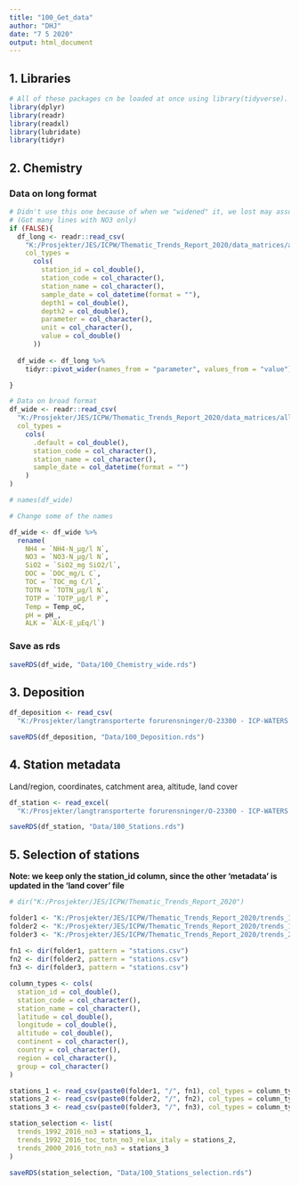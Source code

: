 ```yaml
---
title: "100_Get_data"
author: "DHJ"
date: "7 5 2020"
output: html_document
---
```




## 1. Libraries  
```r

# All of these packages cn be loaded at once using library(tidyverse). (I just like to be specific.)
library(dplyr)
library(readr)
library(readxl)
library(lubridate)
library(tidyr)

```

## 2. Chemistry  

### Data on long format  
```r


# Didn't use this one because of when we "widened" it, we lost may associations between parameters
# (Got many lines with NO3 only)
if (FALSE){
  df_long <- readr::read_csv(
    "K:/Prosjekter/JES/ICPW/Thematic_Trends_Report_2020/data_matrices/all_icpw_samples_long.csv",
    col_types = 
      cols(
        station_id = col_double(),
        station_code = col_character(),
        station_name = col_character(),
        sample_date = col_datetime(format = ""),
        depth1 = col_double(),
        depth2 = col_double(),
        parameter = col_character(),
        unit = col_character(),
        value = col_double()
      ))
  
  df_wide <- df_long %>%
    tidyr::pivot_wider(names_from = "parameter", values_from = "value")

}

# Data on broad format
df_wide <- readr::read_csv(
  "K:/Prosjekter/JES/ICPW/Thematic_Trends_Report_2020/data_matrices/all_icpw_samples_wide.csv",
  col_types = 
    cols(
      .default = col_double(),
      station_code = col_character(),
      station_name = col_character(),
      sample_date = col_datetime(format = "")
    )
)

# names(df_wide)

# Change some of the names

df_wide <- df_wide %>%
  rename(
    NH4 = `NH4-N_µg/l N`,
    NO3 = `NO3-N_µg/l N`,
    SiO2 = `SiO2_mg SiO2/l`,
    DOC = `DOC_mg/L C`,
    TOC = `TOC_mg C/l`,
    TOTN = `TOTN_µg/l N`,
    TOTP = `TOTP_µg/l P`,
    Temp = Temp_oC,
    pH = pH_,
    ALK = `ALK-E_µEq/l`)

```


### Save as rds  
```r

saveRDS(df_wide, "Data/100_Chemistry_wide.rds")

```

## 3. Deposition  
```r

df_deposition <- read_csv(
  "K:/Prosjekter/langtransporterte forurensninger/O-23300 - ICP-WATERS - HWI/Faglige rapporter/2020 report/Deposition data/Processed/dep_TOTN.csv")

saveRDS(df_deposition, "Data/100_Deposition.rds")

```

## 4. Station metadata  
Land/region, coordinates, catchment area, altitude, land cover  
```r

df_station <- read_excel(
  "K:/Prosjekter/langtransporterte forurensninger/O-23300 - ICP-WATERS - HWI/Faglige rapporter/2020 report/Land cover/ICPW_All_Stations_2020_2020_05_04.xlsx")

saveRDS(df_station, "Data/100_Stations.rds")

```

## 5. Selection of stations   
**Note: we keep only the station_id column, since the other 'metadata' is updated in the 'land cover' file**  
```r

# dir("K:/Prosjekter/JES/ICPW/Thematic_Trends_Report_2020")

folder1 <- "K:/Prosjekter/JES/ICPW/Thematic_Trends_Report_2020/trends_1992-2016_no3"
folder2 <- "K:/Prosjekter/JES/ICPW/Thematic_Trends_Report_2020/trends_1992-2016_toc_totn_no3_relax_italy"
folder3 <- "K:/Prosjekter/JES/ICPW/Thematic_Trends_Report_2020/trends_2000-2016_totn_no3"
  
fn1 <- dir(folder1, pattern = "stations.csv")
fn2 <- dir(folder2, pattern = "stations.csv")
fn3 <- dir(folder3, pattern = "stations.csv")

column_types <- cols(
  station_id = col_double(),
  station_code = col_character(),
  station_name = col_character(),
  latitude = col_double(),
  longitude = col_double(),
  altitude = col_double(),
  continent = col_character(),
  country = col_character(),
  region = col_character(),
  group = col_character()
)

stations_1 <- read_csv(paste0(folder1, "/", fn1), col_types = column_types) %>% pull(station_id)
stations_2 <- read_csv(paste0(folder2, "/", fn2), col_types = column_types) %>% pull(station_id)
stations_3 <- read_csv(paste0(folder3, "/", fn3), col_types = column_types) %>% pull(station_id)

station_selection <- list(
  trends_1992_2016_no3 = stations_1,
  trends_1992_2016_toc_totn_no3_relax_italy = stations_2,
  trends_2000_2016_totn_no3 = stations_3
)

saveRDS(station_selection, "Data/100_Stations_selection.rds")

```
